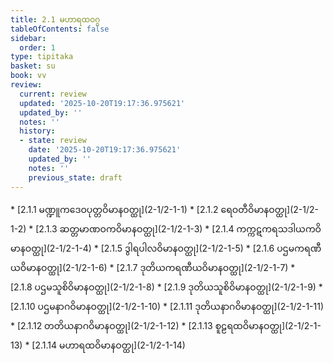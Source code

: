 ```yaml
---
title: 2.1 မဟာရထဝဂ္ဂ
tableOfContents: false
sidebar:
  order: 1
type: tipitaka
basket: su
book: vv
review:
  current: review
  updated: '2025-10-20T19:17:36.975621'
  updated_by: ''
  notes: ''
  history:
  - state: review
    date: '2025-10-20T19:17:36.975621'
    updated_by: ''
    notes: ''
    previous_state: draft
---
```



<DynamicBreadcrumb />


<ReviewStatus review={frontmatter.review} showDetails={true} />

<HypothesisAnnotation frontmatter={frontmatter} />



<TableOfContents book="vv" section="2.1">
* [2.1.1 မဏ္ဍူကဒေဝပုတ္တဝိမာနဝတ္ထု](2-1/2-1-1)
* [2.1.2 ရေဝတီဝိမာနဝတ္ထု](2-1/2-1-2)
* [2.1.3 ဆတ္တမာဏဝကဝိမာနဝတ္ထု](2-1/2-1-3)
* [2.1.4 ကက္ကဋကရသဒါယကဝိမာနဝတ္ထု](2-1/2-1-4)
* [2.1.5 ဒွါရပါလဝိမာနဝတ္ထု](2-1/2-1-5)
* [2.1.6 ပဌမကရဏီယဝိမာနဝတ္ထု](2-1/2-1-6)
* [2.1.7 ဒုတိယကရဏီယဝိမာနဝတ္ထု](2-1/2-1-7)
* [2.1.8 ပဌမသူစိဝိမာနဝတ္ထု](2-1/2-1-8)
* [2.1.9 ဒုတိယသူစိဝိမာနဝတ္ထု](2-1/2-1-9)
* [2.1.10 ပဌမနာဂဝိမာနဝတ္ထု](2-1/2-1-10)
* [2.1.11 ဒုတိယနာဂဝိမာနဝတ္ထု](2-1/2-1-11)
* [2.1.12 တတိယနာဂဝိမာနဝတ္ထု](2-1/2-1-12)
* [2.1.13 စူဠရထဝိမာနဝတ္ထု](2-1/2-1-13)
* [2.1.14 မဟာရထဝိမာနဝတ္ထု](2-1/2-1-14)
</TableOfContents>